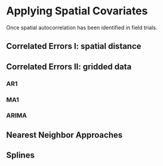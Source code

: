 # Applying Spatial Covariates

Once spatial autocorrelation has been identified in field trials.  

## Correlated Errors I: spatial distance




## Correlated Errors II: gridded data

### AR1

### MA1

### ARIMA

## Nearest Neighbor Approaches

## Splines




